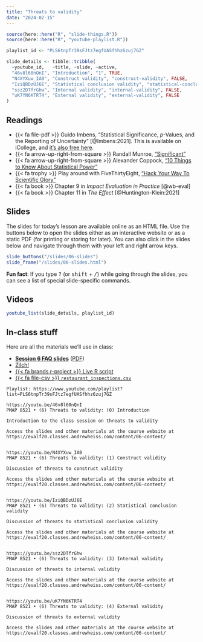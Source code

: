```yaml
---
title: "Threats to validity"
date: "2024-02-15"
---
```


```r
source(here::here("R", "slide-things.R"))
source(here::here("R", "youtube-playlist.R"))

playlist_id <- "PLS6tnpTr39sFJtz7egfUASfhhz6zuj7GZ"

slide_details <- tibble::tribble(
  ~youtube_id,   ~title, ~slide, ~active,
  "46v8l60nQnI", "Introduction", "1", TRUE,
  "N4XYXuw_IA0", "Construct validity", "construct-validity", FALSE,
  "IziQBDzUJ6E", "Statistical conclusion validity", "statistical-conclusion-validity", FALSE,
  "ssz2DTfrGhw", "Internal validity", "internal-validity", FALSE,
  "uK7YN6KTRT4", "External validity", "external-validity", FALSE
)
```


## Readings

- {{< fa file-pdf >}} Guido Imbens, "Statistical Significance, *p*-Values, and the Reporting of Uncertainty" [@Imbens:2021]. This is available on iCollege, and [it's also free here](https://doi.org/10.1257/jep.35.3.157).
- {{< fa arrow-up-right-from-square >}} Randall Munroe, ["Significant"](https://xkcd.com/882/)
- {{< fa arrow-up-right-from-square >}} Alexander Coppock, ["10 Things to Know About Statistical Power"](https://egap.org/resource/10-things-to-know-about-statistical-power/)
- {{< fa trophy >}} Play around with FiveThirtyEight, ["Hack Your Way To Scientific Glory"](https://projects.fivethirtyeight.com/p-hacking/)
- {{< fa book >}} Chapter 9 in *Impact Evaluation in Practice* [@wb-eval]
- {{< fa book >}} Chapter 11 in *The Effect* [@Huntington-Klein:2021]


## Slides

The slides for today's lesson are available online as an HTML file. Use the buttons below to open the slides either as an interactive website or as a static PDF (for printing or storing for later). You can also click in the slides below and navigate through them with your left and right arrow keys.

```r
slide_buttons("/slides/06-slides")
slide_frame("/slides/06-slides.html")
```

:::{.callout-tip}
**Fun fact**: If you type <kbd>?</kbd> (or <kbd>shift</kbd> + <kbd>/</kbd>) while going through the slides, you can see a list of special slide-specific commands.
:::


## Videos

```r
youtube_list(slide_details, playlist_id)
```

::: {.content-hidden}

## In-class stuff

Here are all the materials we'll use in class:

- [**Session 6 FAQ slides**](/slides/06-class.html) ([PDF](/slides/06-class.pdf))
- [Zilch!](/resource/zilch.qmd)
- [{{< fa brands r-project >}} Live R script](https://www.dropbox.com/s/em6jftd6hrro86f/bayes-fun.R)
- [{{< fa file-csv >}} `restaurant_inspections.csv`](https://vincentarelbundock.github.io/Rdatasets/csv/causaldata/restaurant_inspections.csv)

:::

```verbatim
Playlist: https://www.youtube.com/playlist?list=PLS6tnpTr39sFJtz7egfUASfhhz6zuj7GZ

https://youtu.be/46v8l60nQnI
PMAP 8521 • (6) Threats to validity: (0) Introduction

Introduction to the class session on threats to validity

Access the slides and other materials at the course website at https://evalf20.classes.andrewheiss.com/content/06-content/


https://youtu.be/N4XYXuw_IA0
PMAP 8521 • (6) Threats to validity: (1) Construct validity

Discussion of threats to construct validity

Access the slides and other materials at the course website at https://evalf20.classes.andrewheiss.com/content/06-content/

  
https://youtu.be/IziQBDzUJ6E
PMAP 8521 • (6) Threats to validity: (2) Statistical conclusion validity

Discussion of threats to statistical conclusion validity

Access the slides and other materials at the course website at https://evalf20.classes.andrewheiss.com/content/06-content/
  
  
https://youtu.be/ssz2DTfrGhw
PMAP 8521 • (6) Threats to validity: (3) Internal validity

Discussion of threats to internal validity

Access the slides and other materials at the course website at https://evalf20.classes.andrewheiss.com/content/06-content/
  
  
https://youtu.be/uK7YN6KTRT4
PMAP 8521 • (6) Threats to validity: (4) External validity

Discussion of threats to external validity

Access the slides and other materials at the course website at https://evalf20.classes.andrewheiss.com/content/06-content/
```
